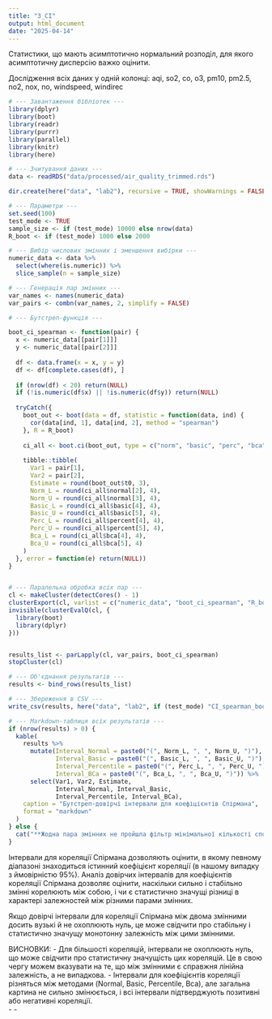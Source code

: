 ```yaml
---
title: "3_CI"
output: html_document
date: "2025-04-14"
---
```


Статистики, що мають асимптотично нормальний розподiл, для якого асимптотичну дисперсiю важко оцiнити.

Дослідження всіх даних у одній колонці:	aqi, so2, co, o3, pm10, pm2.5, no2, nox, no, windspeed, windirec

```r

# --- Завантаження бібліотек ---
library(dplyr)
library(boot)
library(readr)
library(purrr)
library(parallel)
library(knitr)
library(here)

# --- Зчитування даних ---
data <- readRDS("data/processed/air_quality_trimmed.rds")

dir.create(here("data", "lab2"), recursive = TRUE, showWarnings = FALSE)

# --- Параметри ---
set.seed(100)
test_mode <- TRUE
sample_size <- if (test_mode) 10000 else nrow(data)
R_boot <- if (test_mode) 1000 else 2000

# --- Вибір числових змінних і зменшення вибірки ---
numeric_data <- data %>%
  select(where(is.numeric)) %>%
  slice_sample(n = sample_size)

# --- Генерація пар змінних ---
var_names <- names(numeric_data)
var_pairs <- combn(var_names, 2, simplify = FALSE)

# --- Бутстреп-функція ---

boot_ci_spearman <- function(pair) {
  x <- numeric_data[[pair[1]]]
  y <- numeric_data[[pair[2]]]
  
  df <- data.frame(x = x, y = y)
  df <- df[complete.cases(df), ]
  
  if (nrow(df) < 20) return(NULL)
  if (!is.numeric(df$x) || !is.numeric(df$y)) return(NULL)
  
  tryCatch({
    boot_out <- boot(data = df, statistic = function(data, ind) {
      cor(data[ind, 1], data[ind, 2], method = "spearman")
    }, R = R_boot)
    
    ci_all <- boot.ci(boot_out, type = c("norm", "basic", "perc", "bca"))
    
    tibble::tibble(
      Var1 = pair[1],
      Var2 = pair[2],
      Estimate = round(boot_out$t0, 3),
      Norm_L = round(ci_all$normal[2], 4),
      Norm_U = round(ci_all$normal[3], 4),
      Basic_L = round(ci_all$basic[4], 4),
      Basic_U = round(ci_all$basic[5], 4),
      Perc_L = round(ci_all$percent[4], 4),
      Perc_U = round(ci_all$percent[5], 4),
      Bca_L = round(ci_all$bca[4], 4),
      Bca_U = round(ci_all$bca[5], 4)
    )
  }, error = function(e) return(NULL))
}


# --- Паралельна обробка всіх пар ---
cl <- makeCluster(detectCores() - 1)
clusterExport(cl, varlist = c("numeric_data", "boot_ci_spearman", "R_boot"), envir = environment())
invisible(clusterEvalQ(cl, {
  library(boot)
  library(dplyr)
}))


results_list <- parLapply(cl, var_pairs, boot_ci_spearman)
stopCluster(cl)

# --- Об'єднання результатів ---
results <- bind_rows(results_list)

# --- Збереження в CSV ---
write_csv(results, here("data", "lab2", if (test_mode) "CI_spearman_bootstrap.csv" else "spearman_bootstrap_intervals_full.csv"))

# --- Markdown-таблиця всіх результатів ---
if (nrow(results) > 0) {
  kable(
    results %>%
      mutate(Interval_Normal = paste0("(", Norm_L, ", ", Norm_U, ")"),
             Interval_Basic = paste0("(", Basic_L, ", ", Basic_U, ")"),
             Interval_Percentile = paste0("(", Perc_L, ", ", Perc_U, ")"),
             Interval_BCa = paste0("(", Bca_L, ", ", Bca_U, ")")) %>%
      select(Var1, Var2, Estimate,
             Interval_Normal, Interval_Basic,
             Interval_Percentile, Interval_BCa),
    caption = "Бутстреп-довірчі інтервали для коефіцієнтів Спірмана",
    format = "markdown"
  )
} else {
  cat("**Жодна пара змінних не пройшла фільтр мінімальної кількості спостережень.**")
}

```

Інтервали для кореляції Спірмана дозволяють оцінити, в якому певному діапазоні знаходиться істинний коефіцієнт кореляції (в нашому випадку з ймовірністю 95%). Аналіз довірчих інтервалів для коефіцієнтів кореляції Спірмана дозволяє оцінити, наскільки сильно і стабільно змінні корелюють між собою, і чи є статистично значущі різниці в характері залежностей між різними парами змінних.

Якщо довірчі інтервали для кореляції Спірмана між двома змінними досить вузькі й не охоплюють нуль, це може свідчити про стабільну і статистично значущу монотонну залежність між цими змінними.

ВИСНОВКИ: 
 - Для більшості кореляцій, інтервали не охоплюють нуль, що може свідчити про статистичну значущість цих кореляцій. Це в свою чергу можем вказувати на те, що між змінними є справжня лінійна залежність, а не випадкова.
 - Інтервали для коефіцієнтів кореляції різняться між методами (Normal, Basic, Percentile, Bca), але загальна картина не сильно змінюється, і всі інтервали підтверджують позитивні або негативні кореляції.  
 -
 -

